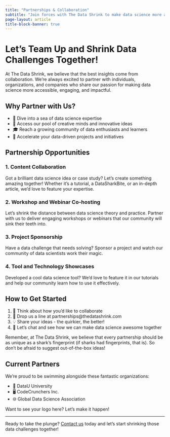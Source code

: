 ```yaml
---
title: "Partnerships & Collaboration"
subtitle: "Join forces with The Data Shrink to make data science more accessible and fun!"
page-layout: article
title-block-banner: true
---
```


# Let's Team Up and Shrink Data Challenges Together!

At The Data Shrink, we believe that the best insights come from collaboration. We're always excited to partner with individuals, organizations, and companies who share our passion for making data science more accessible, engaging, and impactful.

## Why Partner with Us?

- 🦈 Dive into a sea of data science expertise
- 🧠 Access our pool of creative minds and innovative ideas
- 🎓 Reach a growing community of data enthusiasts and learners
- 🚀 Accelerate your data-driven projects and initiatives

## Partnership Opportunities

### 1. Content Collaboration
Got a brilliant data science idea or case study? Let's create something amazing together! Whether it's a tutorial, a DataSharkBite, or an in-depth article, we'd love to feature your expertise.

### 2. Workshop and Webinar Co-hosting
Let's shrink the distance between data science theory and practice. Partner with us to deliver engaging workshops or webinars that our community will sink their teeth into.

### 3. Project Sponsorship
Have a data challenge that needs solving? Sponsor a project and watch our community of data scientists work their magic.

### 4. Tool and Technology Showcases
Developed a cool data science tool? We'd love to feature it in our tutorials and help our community learn how to use it effectively.

## How to Get Started

1. 🤔 Think about how you'd like to collaborate
2. 📧 Drop us a line at partnerships@thedatashrink.com
3. 💡 Share your ideas - the quirkier, the better!
4. 🤝 Let's chat and see how we can make data science awesome together

Remember, at The Data Shrink, we believe that every partnership should be as unique as a shark's fingerprint (if sharks had fingerprints, that is). So don't be afraid to suggest out-of-the-box ideas!

## Current Partners

We're proud to be swimming alongside these fantastic organizations:

- 🏫 DataU University
- 🖥️ CodeCrunchers Inc.
- 🌐 Global Data Science Association

Want to see your logo here? Let's make it happen!

---

Ready to take the plunge? [Contact us](mailto:partnerships@thedatashrink.com) today and let's start shrinking those data challenges together!

